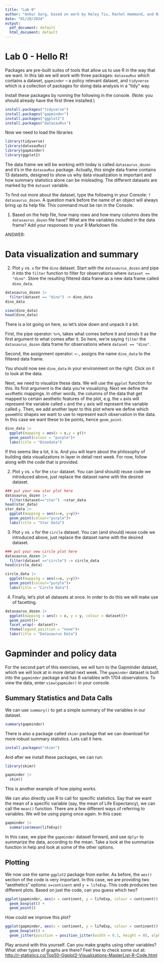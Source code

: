```yaml
---
title: "Lab 0"
author: "Ankur Garg, based on work by Haley Tiu, Rachel Hammond, and Nikhil Kalathil"
date: "01/20/2024"
output:
  pdf_document: default
  html_document: default
---
```


# Lab 0 - Hello R!

Packages are pre-built suites of tools that allow us to use R in the way that we want. In this lab we will work with three packages: `datasauRus` which contains a dataset, `gapminder` -- a policy relevant dataset, and `tidyverse` which is a collection of packages for doing data analysis in a "tidy" way.

Install these packages by running the following in the console. (Note: you should already have the first three installed.)

```r
install.packages("tidyverse")
install.packages("gapminder")
install.packages("ggplot2")
install.packages("datasauRus")
```

Now we need to load the libraries

```r
library(tidyverse) 
library(datasauRus)
library(gapminder)
library(ggplot2)
```

The data frame we will be working with today is called `datasaurus_dozen` and it's in the `datasauRus` package. Actually, this single data frame contains 13 datasets, designed to show us why data visualization is important and how summary statistics alone can be misleading. The different datasets are marked by the `dataset` variable.

To find out more about the dataset, type the following in your Console: `?datasaurus_dozen`. A question mark before the name of an object will always bring up its help file. This command must be ran in the Console.

1.  Based on the help file, how many rows and how many columns does the `datasaurus_dozen` file have? What are the variables included in the data frame? Add your responses to your R Markdown file.

ANSWER:

# Data visualization and summary

2.  Plot `y` vs. `x` for the `dino` dataset. Start with the `datasaurus_dozen` and pipe it into the `filter` function to filter for observations where `dataset == "dino"`. Store the resulting filtered data frame as a new data frame called `dino_data`.

```r
datasaurus_dozen |> 
  filter(dataset == "dino") -> dino_data
dino_data

view(dino_data)
head(dino_data)
```

There is a lot going on here, so let's slow down and unpack it a bit.

First, the pipe operator: `%>%`, takes what comes before it and sends it as the first argument to what comes after it. So here, we're saying `filter` the `datasaurus_dozen` data frame for observations where `dataset == "dino"`.

Second, the assignment operator: `<-`, assigns the name `dino_data` to the filtered data frame.

You should now see `dino_data` in your environment on the right. Click on it to look at the data.

Next, we need to visualize these data. We will use the `ggplot` function for this. Its first argument is the data you're visualizing. Next we define the `aes`thetic mappings. In other words, the columns of the data that get mapped to certain aesthetic features of the plot, e.g. the `x` axis will represent the variable called `x` and the `y` axis will represent the variable called `y`. Then, we add another layer to this plot where we define which `geom`etric shapes we want to use to represent each observation in the data. In this case we want these to be points, hence `geom_point`.

```r
dino_data |> 
  ggplot(mapping = aes(x = x,y = y))+
  geom_point(colour = "purple")+
  labs(title = "Dinodata")

```

If this seems like a lot, it is. And you will learn about the philosophy of building data visualizations in layer in detail next week. For now, follow along with the code that is provided.

2.  Plot `y` vs. `x` for the `star` dataset. You can (and should) reuse code we introduced above, just replace the dataset name with the desired dataset.

```r
### put your new star plot here
datasaurus_dozen |> 
  filter(dataset=="star") ->star_data
head(star_data)
star_data |> 
  ggplot(mapping = aes(x=x, y=y))+
  geom_point(colour="purple")+
  labs(title = "Star Data")
```

3.  Plot `y` vs. `x` for the `circle` dataset. You can (and should) reuse code we introduced above, just replace the dataset name with the desired dataset.

```r
### put your new circle plot here
datasaurus_dozen |> 
  filter(dataset =="circle") -> circle_data
head(circle_data)

circle_data |> 
  ggplot(mapping = aes(x=x, y=y))+
  geom_point(colour="purple")+
  labs(title = "Circle Data")
```

4.  Finally, let's plot all datasets at once. In order to do this we will make use of facetting.

```r
datasaurus_dozen |> 
  ggplot(mapping = aes(x = x, y = y, colour = dataset))+
  geom_point()+
  facet_wrap(~ dataset)+
  theme(legend.position = "none")+
  labs(title = "Datasaurus Data")
```

# Gapminder and policy data

For the second part of this exercises, we will turn to the Gapminder dataset, which we will look at in more detail next week. The `gapminder` dataset is built into the `gapminder` package and has 6 variables with 1704 observations. To view the data, enter `view(gapmider)` in your console.

## Summary Statistics and Data Calls

We can use `summary()` to get a simple summary of the variables in our dataset.

```r
summary(gapminder)
```

There is also a package called `skimr` package that we can download for more robust summary statistics. Lets call it here.

```r
install.packages("skimr")
```

And after we install these packages, we can run:

```r
library(skimr)

gapminder |>  
  skim()
```

This is another example of how piping works.

We can also directly use R to call for specific statistics. Say that we want the mean of a specific variable (say, the mean of Life Expectancy), we can call the `mean()` function. There are a few different ways of referring to variables. We will be using piping once again. In this case:

```r
gapminder |> 
  summarise(mean(lifeExp))
```

In this case, we pipe the `gapminder` dataset forward, and use `dplyr` to summarize the data, according to the mean. Take a look at the summarize function in help and look at some of the other options.

## Plotting

We now use the same `ggplot2` package from earlier. As before, the `aes()` section of the code is very important. In this case, we are providing two "aesthetics" options: `x=continent` and `y = lifeExp`. This code produces two different plots. Based on just the code, can you guess which two?

```r
ggplot(gapminder, aes(x = continent, y = lifeExp, colour = continent)) +
  geom_boxplot() +
  geom_point()
```

How could we improve this plot?

```r
ggplot(gapminder, aes(x = continent, y = lifeExp, colour = continent)) +
  geom_boxplot() +
  geom_jitter(position = position_jitter(width = 0.1, height = 0), alpha = .25)
```

Play around with this yourself. Can you make graphs using other variables? What other types of graphs are there? Feel free to check some out at: <http://r-statistics.co/Top50-Ggplot2-Visualizations-MasterList-R-Code.html>
